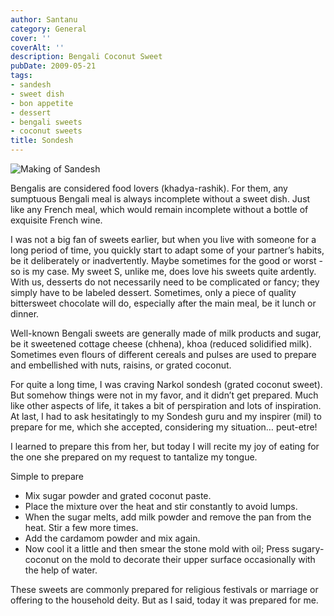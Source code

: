 ```yaml
---
author: Santanu
category: General
cover: ''
coverAlt: ''
description: Bengali Coconut Sweet
pubDate: 2009-05-21
tags:
- sandesh
- sweet dish
- bon appetite
- dessert
- bengali sweets
- coconut sweets
title: Sondesh
---
```



<Image src={pic1} alt="Making of Sandesh"/>

Bengalis are considered food lovers (khadya-rashik). For them, any
sumptuous Bengali meal is always incomplete without a sweet dish. Just
like any French meal, which would remain incomplete without a bottle of
exquisite French wine.

I was not a big fan of sweets earlier, but when you live with someone for
a long period of time, you quickly start to adapt some of your partner’s
habits, be it deliberately or inadvertently. Maybe sometimes for the good
or worst - so is my case. My sweet S, unlike me, does love his sweets
quite ardently. With us, desserts do not necessarily need to be
complicated or fancy; they simply have to be labeled dessert. Sometimes,
only a piece of quality bittersweet chocolate will do, especially after
the main meal, be it lunch or dinner.

Well-known Bengali sweets are generally made of milk products and sugar,
be it sweetened cottage cheese (chhena), khoa (reduced solidified milk).
Sometimes even flours of different cereals and pulses are used to
prepare and embellished with nuts, raisins, or grated coconut.

For quite a long time, I was craving Narkol sondesh (grated coconut
sweet). But somehow things were not in my favor, and it didn’t get
prepared. Much like other aspects of life, it takes a bit of
perspiration and lots of inspiration. At last, I had to ask hesitatingly
to my Sondesh guru and my inspirer (mil) to prepare for me, which she
accepted, considering my situation… peut-etre!

I learned to prepare this from her, but today I will recite my joy of
eating for the one she prepared on my request to tantalize my tongue.

Simple to prepare

- Mix sugar powder and grated coconut paste.
- Place the mixture over the heat and stir constantly to avoid lumps.
- When the sugar melts, add milk powder and remove the pan from the
  heat. Stir a few more times.
- Add the cardamom powder and mix again.
- Now cool it a little and then smear the stone mold with oil; Press
  sugary-coconut on the mold to decorate their upper surface
  occasionally with the help of water.

These sweets are commonly prepared for religious festivals or marriage or
offering to the household deity. But as I said, today it was prepared for
me.